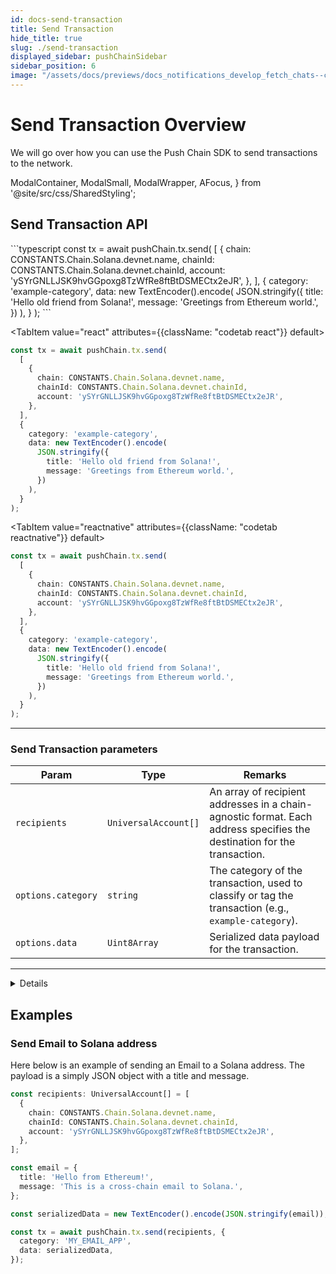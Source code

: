 ```yaml
---
id: docs-send-transaction
title: Send Transaction
hide_title: true
slug: ./send-transaction
displayed_sidebar: pushChainSidebar
sidebar_position: 6
image: "/assets/docs/previews/docs_notifications_develop_fetch_chats--create_channel.png"
---
```


# Send Transaction Overview

We will go over how you can use the Push Chain SDK to send transactions to the network.

<head>
  <title>{`Send Transaction | Push Chain | Push Documentation`}</title>
</head>

  ModalContainer,
  ModalSmall,
  ModalWrapper,
  AFocus,
} from '@site/src/css/SharedStyling';

## Send Transaction API

<Tabs className="codetabs" groupId="code-examples">
  <TabItem value="js" attributes={{className: "codetab js"}} default>
```typescript
const tx = await pushChain.tx.send(
  [
    {
      chain: CONSTANTS.Chain.Solana.devnet.name,
      chainId: CONSTANTS.Chain.Solana.devnet.chainId,
      account: 'ySYrGNLLJSK9hvGGpoxg8TzWfRe8ftBtDSMECtx2eJR',
    },
  ],
  {
    category: 'example-category',
    data: new TextEncoder().encode(
      JSON.stringify({
        title: 'Hello old friend from Solana!',
        message: 'Greetings from Ethereum world.',
      })
    ),
  }
);
```
  </TabItem>

  <TabItem value="react" attributes={{className: "codetab react"}} default>
```typescript
const tx = await pushChain.tx.send(
  [
    {
      chain: CONSTANTS.Chain.Solana.devnet.name,
      chainId: CONSTANTS.Chain.Solana.devnet.chainId,
      account: 'ySYrGNLLJSK9hvGGpoxg8TzWfRe8ftBtDSMECtx2eJR',
    },
  ],
  {
    category: 'example-category',
    data: new TextEncoder().encode(
      JSON.stringify({
        title: 'Hello old friend from Solana!',
        message: 'Greetings from Ethereum world.',
      })
    ),
  }
);
```
  </TabItem>

  <TabItem value="reactnative" attributes={{className: "codetab reactnative"}} default>
```typescript
const tx = await pushChain.tx.send(
  [
    {
      chain: CONSTANTS.Chain.Solana.devnet.name,
      chainId: CONSTANTS.Chain.Solana.devnet.chainId,
      account: 'ySYrGNLLJSK9hvGGpoxg8TzWfRe8ftBtDSMECtx2eJR',
    },
  ],
  {
    category: 'example-category',
    data: new TextEncoder().encode(
      JSON.stringify({
        title: 'Hello old friend from Solana!',
        message: 'Greetings from Ethereum world.',
      })
    ),
  }
);
```
  </TabItem>
</Tabs>

---

### Send Transaction parameters

| **Param**     | **Type**                | **Remarks**                                                                                       |
|---------------|-------------------------|---------------------------------------------------------------------------------------------------|
| `recipients`  | `UniversalAccount[]`   | An array of recipient addresses in a chain-agnostic format. Each address specifies the destination for the transaction. |
| `options.category`    | `string`               | The category of the transaction, used to classify or tag the transaction (e.g., `example-category`). |
| `options.data`        | `Uint8Array`           | Serialized data payload for the transaction.                                                      |

--------

<Details summary="Expected response">

```typescript
{
  "txHash": "8bff4e865dfb9d4b028ed1924f9151d7a104787617abc0eac3b0869be59db6ad"
}
```

Response properties description:

| **Property**             | **Type**                 | **Description**                                                                                     |
|---------------------------|--------------------------|-----------------------------------------------------------------------------------------------------|
| `txHash`             | `string`                | Transaction Hash |

</Details>

## Examples

### Send Email to Solana address

Here below is an example of sending an Email to a Solana address. The payload is a simply JSON object with a title and message.

```typescript
const recipients: UniversalAccount[] = [
  {
    chain: CONSTANTS.Chain.Solana.devnet.name,
    chainId: CONSTANTS.Chain.Solana.devnet.chainId,
    account: 'ySYrGNLLJSK9hvGGpoxg8TzWfRe8ftBtDSMECtx2eJR',
  },
];

const email = {
  title: 'Hello from Ethereum!',
  message: 'This is a cross-chain email to Solana.',
};

const serializedData = new TextEncoder().encode(JSON.stringify(email));

const tx = await pushChain.tx.send(recipients, {
  category: 'MY_EMAIL_APP',
  data: serializedData,
});
```

